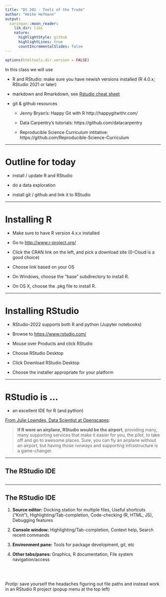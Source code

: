 ```yaml
---
title: "DS 202 - Tools of the Trade"
author: "Heike Hofmann"
output:
  xaringan::moon_reader:
    lib_dir: libs
    nature:
      highlightStyle: github
      highlightLines: true
      countIncrementalSlides: false
---
```


```r
options(htmltools.dir.version = FALSE)
```


In this class we will use 

- R and RStudio: make sure you have newish versions installed  (R 4.0.x; RStudio 2021 or later) 

- markdown and Rmarkdown, see [Rstudio cheat sheet](https://www.rstudio.com/wp-content/uploads/2016/03/rmarkdown-cheatsheet-2.0.pdf) 

- git & github resources

    - Jenny Bryan's: Happy Git with R http://happygitwithr.com/
    
    - Data Carpentry's tutorials: https://github.com/datacarpentry
    
    - Reproducible Science Curriculum intitative: https://github.com/Reproducible-Science-Curriculum
    
 <!--   - Small 'mind map' of git functionality: https://rachelcarmena.github.io-->

---

# Outline for today

- install / update R and RStudio

- do a data exploration

- install git / github and link it to RStudio

---

# Installing R

- Make sure to have R version 4.x.x installed

- Go to [http://www.r-project.org/](http://www.r-project.org/)
- Click the CRAN link on the left, and pick a download site (0-Cloud is a good choice)
- Choose link based on your OS
- On Windows, choose the "base" subdirectory to install R.
- On OS X, choose the .pkg file to install R.

---

# Installing RStudio

- RStudio-2022  supports both R and python (Jupyter notebooks)

- Browse to [https://www.rstudio.com/](https://www.rstudio.com/)
- Mouse over Products and click RStudio
- Choose RStudio Desktop
- Click Download RStudio Desktop
- Choose the installer appropriate for your platform


---

# RStudio is ...

- an excellent IDE for R (and python)

[From Julie Lowndes, Data Scientist at Openscapes](http://jules32.github.io/resources/RStudio_intro/):  

<blockquote>
<b>If R were an airplane, RStudio would be the airport</b>, providing many, many supporting services that make it easier for you, the pilot, to take off and go to awesome places. Sure, you can fly an airplane without an airport, but having those runways and supporting infrastructure is a game-changer.
</blockquote>

---

## The RStudio IDE

<img class="cover" src="images/rstudio-panes.png" alt="">

---

## The RStudio IDE


1. **Source editor:** Docking station for multiple files, Useful shortcuts ("Knit"), Highlighting/Tab-completion, Code-checking (R, HTML, JS), Debugging features  

2. **Console window:** Highlighting/Tab-completion, Context help, Search recent commands

3. **Environment pane:** Tools for package development, git, etc

4. **Other tabs/panes:** Graphics, R documentation, File system navigation/access

<br>
<br>

*Protip:* save yourself the headaches figuring out file paths and instead work in an RStudio R project (popup menu at the top left)
